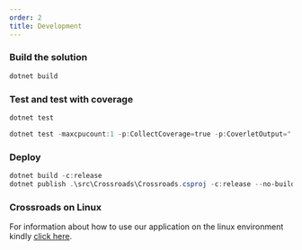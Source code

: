 ```yaml
---
order: 2
title: Development
---
```


### Build the solution

```powershell
dotnet build
```

### Test and test with coverage

```powershell
dotnet test
```

```powershell
dotnet test -maxcpucount:1 -p:CollectCoverage=true -p:CoverletOutput="..\TestResults\" -p:MergeWith="..\TestResults\coverage.json"
```

### Deploy

```powershell
dotnet build -c:release
dotnet publish .\src\Crossroads\Crossroads.csproj -c:release --no-build
```

### Crossroads on Linux

For information about how to use our application on the linux environment kindly <a href="https://github.com/morganstanley/Crossroads/blob/main/doc/Linux.md" target="_blank">click here</a>.
